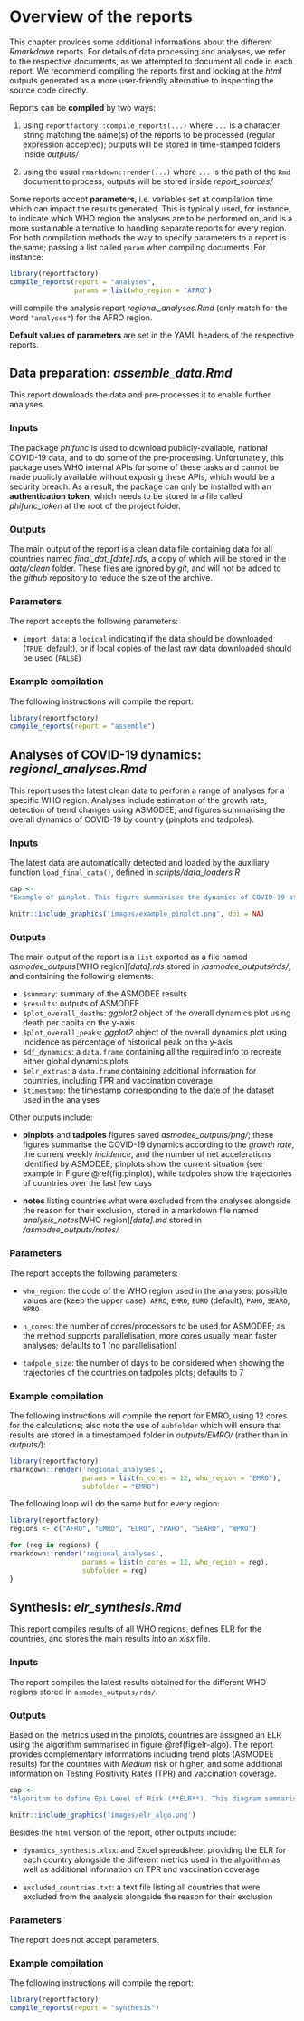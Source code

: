 # Overview of the reports {#reports}

This chapter provides some additional informations about the different
*Rmarkdown* reports. For details of data processing and analyses, we refer to
the respective documents, as we attempted to document all code in each
report. We recommend compiling the reports first and looking at the *html*
outputs generated as a more user-friendly alternative to inspecting the source
code directly.

Reports can be **compiled** by two ways:

1. using `reportfactory::compile_reports(...)` where `...` is a character string
  matching the name(s) of the reports to be processed (regular expression
  accepted); outputs will be stored in time-stamped folders inside *outputs/*

2. using the usual `rmarkdown::render(...)` where `...` is the path of the `Rmd`
  document to process; outputs will be stored inside *report_sources/*

Some reports accept **parameters**, i.e. variables set at compilation time which can
impact the results generated. This is typically used, for instance, to indicate
which WHO region the analyses are to be performed on, and is a more sustainable
alternative to handling separate reports for every region. For both compilation
methods the way to specify parameters to a report is the same; passing a list
called `param` when compiling documents. For instance:

```r
library(reportfactory)
compile_reports(report = "analyses",
                params = list(who_region = "AFRO")

```

will compile the analysis report *regional_analyses.Rmd* (only match for the
word `"analyses"`) for the AFRO region.

**Default values of parameters** are set in the YAML headers of the respective
reports.



## Data preparation: *assemble_data.Rmd*

This report downloads the data and pre-processes it to enable further analyses.

### Inputs

The package *phifunc* is used to download publicly-available, national COVID-19
data, and to do some of the pre-processing. Unfortunately, this package uses WHO
internal APIs for some of these tasks and cannot be made publicly available
without exposing these APIs, which would be a security breach. As a result, the
package can only be installed with an **authentication token**, which needs to be
stored in a file called *phifunc_token* at the root of the project folder.


### Outputs

The main output of the report is a clean data file containing data for all
countries named *final_dat_[date].rds*, a copy of which will be stored in the
*data/clean* folder. These files are ignored by *git*, and will not be added to
the *github* repository to reduce the size of the archive.


### Parameters

The report accepts the following parameters:

* `import_data`: a `logical` indicating if the data should be downloaded
  (`TRUE`, default), or if local copies of the last raw data downloaded should
  be used (`FALSE`)
  

### Example compilation

The following instructions will compile the report:

```r
library(reportfactory)
compile_reports(report = "assemble")

```







## Analyses of COVID-19 dynamics: *regional_analyses.Rmd*

This report uses the latest clean data to perform a range of analyses for a
specific WHO region. Analyses include estimation of the growth rate, detection
of trend changes using ASMODEE, and figures summarising the overall dynamics of
COVID-19 by country (pinplots and tadpoles).

### Inputs

The latest data are automatically detected and loaded by the auxiliary function
`load_final_data()`, defined in *scripts/data_loaders.R*


```r

cap <-
"Example of pinplot. This figure summarises the dynamics of COVID-19 at a national level, using three complementary metrics: the daily growth rate *r* (*x* axis), the currentl weekly incidence (*y* axis), and the number of net increases showing trend acceleration detected by ASMODEE (colors). Another variant of this figure uses weekly incidence of deaths per capita on the *y* axis. Countries to the right show faster epidemic growth, and countries near the top experience high levels of incidence. Countries displayed in red show signs of acceleration, so that they may move further to the right in the coming days. This figure was generated for EMRO on 11th July 2021."

```


```r
knitr::include_graphics('images/example_pinplot.png', dpi = NA)
```


### Outputs

The main output of the report is a `list` exported as a file named
_asmodee_outputs_[WHO region]_[data].rds_ stored in */asmodee_outputs/rds/*, and
containing the following elements:

* `$summary`: summary of the ASMODEE results
* `$results`: outputs of ASMODEE
* `$plot_overall_deaths`: *ggplot2* object of the overall dynamics plot using
  death per capita on the y-axis
* `$plot_overall_peaks`: *ggplot2* object of the overall dynamics plot using
  incidence as percentage of historical peak on the y-axis
* `$df_dynamics`: a `data.frame` containing all the required info to recreate
  either global dynamics plots
* `$elr_extras`: a `data.frame` containing additional information for countries,
  including TPR and vaccination coverage
* `$timestamp`: the timestamp corresponding to the date of the dataset used in
  the analyses 

Other outputs include:

* **pinplots** and **tadpoles** figures saved *asmodee_outputs/png/*; these
  figures summarise the COVID-19 dynamics according to the *growth rate*, the
  current weekly *incidence*, and the number of net accelerations identified by
  ASMODEE; pinplots show the current situation (see example in Figure
  \@ref(fig:pinplot), while tadpoles show the trajectories of countries over the
  last few days
  
* **notes** listing countries what were excluded from the analyses alongside the
  reason for their exclusion, stored in a markdown file named _analysis_notes_[WHO
  region]_[data].md_ stored in */asmodee_outputs/notes/*


### Parameters

The report accepts the following parameters:

* `who_region`: the code of the WHO region used in the analyses; possible values
are (keep the upper case): `AFRO`, `EMRO`, `EURO` (default), `PAHO`, `SEARO`,
`WPRO`

* `n_cores`: the number of cores/processors to be used for ASMODEE; as the
  method supports parallelisation, more cores usually mean faster analyses;
  defaults to 1 (no parallelisation)
  
* `tadpole_size`: the number of days to be considered when showing the
  trajectories of the countries on tadpoles plots; defaults to 7
  

### Example compilation

The following instructions will compile the report for EMRO, using 12 cores for
the calculations; also note the use of `subfolder` which will ensure that
results are stored in a timestamped folder in *outputs/EMRO/* (rather than in
*outputs/*):

```r

library(reportfactory)
rmarkdown::render('regional_analyses',
                  params = list(n_cores = 12, who_region = "EMRO"),
                  subfolder = "EMRO")

```

The following loop will do the same but for every region:

```r

library(reportfactory)
regions <- c("AFRO", "EMRO", "EURO", "PAHO", "SEARO", "WPRO")

for (reg in regions) {
rmarkdown::render('regional_analyses',
                  params = list(n_cores = 12, who_region = reg),
                  subfolder = reg)
}

```







## Synthesis: *elr_synthesis.Rmd*

This report compiles results of all WHO regions, defines ELR for the countries,
and stores the main results into an *xlsx* file.

### Inputs

The report compiles the latest results obtained for the different WHO regions
stored in `asmodee_outputs/rds/`.


### Outputs

Based on the metrics used in the pinplots, countries are assigned an ELR using
the algorithm summarised in figure \@ref(fig:elr-algo). The report provides
complementary informations including trend plots (ASMODEE results) for the
countries with *Medium* risk or higher, and some additional information on
Testing Positivity Rates (TPR) and vaccination coverage.


```r

cap <-
"Algorithm to define Epi Level of Risk (**ELR**). This diagram summarises the algorithm used to define a risk level (*Low* / *Medium* / *High* / *Very High*) based on values of the daily growth rates, weekly incidence, and signs of acceleration in transmission. Grey squares indicate *Minimal* risk. *Intel adjustments* represent the possibility for other sources of information (e.g. status of the healthcare system) to shift ELR by one level (or more in extreme cases) right or left."

```

```r
knitr::include_graphics('images/elr_algo.png')
```

Besides the `html` version of the report, other outputs include:

* `dynamics_synthesis.xlsx`: and Excel spreadsheet providing the ELR for each
 country alongside the different metrics used in the algorithm as well as
 additional information on TPR and vaccination coverage
 
 * `excluded_countries.txt`: a text file listing all countries that were
   excluded from the analysis alongside the reason for their exclusion
   


### Parameters

The report does not accept parameters.
  

### Example compilation

The following instructions will compile the report:

```r
library(reportfactory)
compile_reports(report = "synthesis")

```
